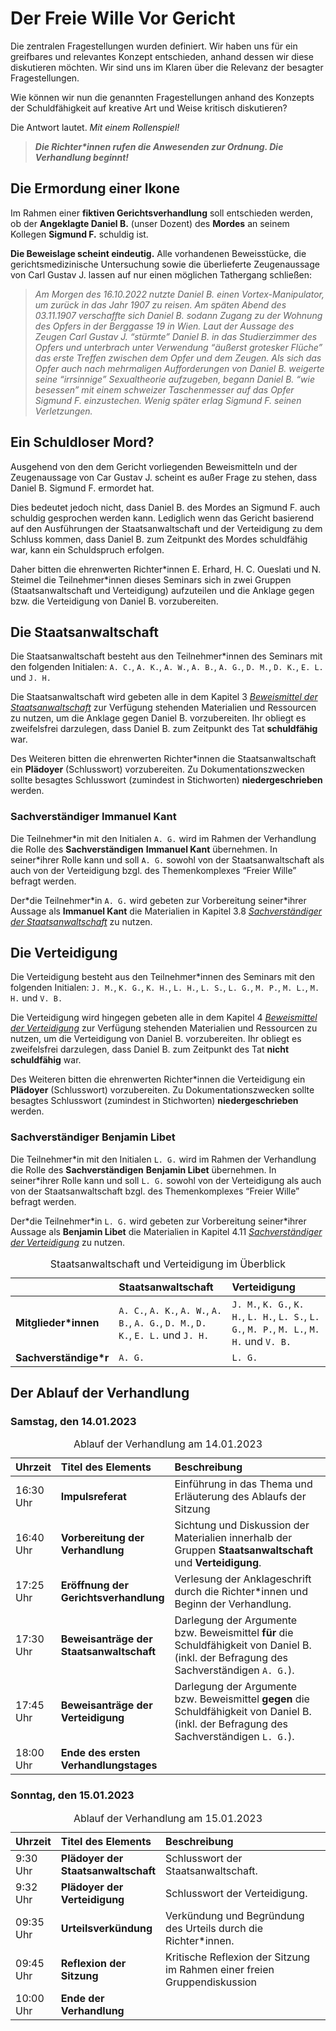# Der Freie Wille Vor Gericht {#freewill-atcourt}

Die zentralen Fragestellungen wurden definiert. Wir haben uns für ein greifbares und relevantes Konzept entschieden, anhand dessen wir diese diskutieren möchten. Wir sind uns im Klaren über die Relevanz der besagter Fragestellungen.

Wie können wir nun die genannten Fragestellungen anhand des Konzepts der Schuldfähigkeit auf kreative Art und Weise kritisch diskutieren?

Die Antwort lautet. *Mit einem Rollenspiel!*

> ***Die Richter\*innen rufen die Anwesenden zur Ordnung. Die Verhandlung beginnt!***

## Die Ermordung einer Ikone {#deathofanicon}

Im Rahmen einer **fiktiven Gerichtsverhandlung** soll entschieden werden, ob der **Angeklagte Daniel B.** (unser Dozent) des **Mordes** an seinem Kollegen **Sigmund F.** schuldig ist.

**Die Beweislage scheint eindeutig.** Alle vorhandenen Beweisstücke, die gerichtsmedizinische Untersuchung sowie die überlieferte Zeugenaussage von Carl Gustav J. lassen auf nur einen möglichen Tathergang schließen:

> *Am Morgen des 16.10.2022 nutzte Daniel B. einen Vortex-Manipulator, um zurück in das Jahr 1907 zu reisen. Am späten Abend des 03.11.1907 verschaffte sich Daniel B. sodann Zugang zu der Wohnung des Opfers in der Berggasse 19 in Wien. Laut der Aussage des Zeugen Carl Gustav J. "stürmte" Daniel B. in das Studierzimmer des Opfers und unterbrach unter Verwendung "äußerst grotesker Flüche" das erste Treffen zwischen dem Opfer und dem Zeugen. Als sich das Opfer auch nach mehrmaligen Aufforderungen von Daniel B. weigerte seine "irrsinnige" Sexualtheorie aufzugeben, begann Daniel B. "wie besessen" mit einem schweizer Taschenmesser auf das Opfer Sigmund F. einzustechen. Wenig später erlag Sigmund F. seinen Verletzungen.*

## Ein Schuldloser Mord? {#blameless}

Ausgehend von den dem Gericht vorliegenden Beweismitteln und der Zeugenaussage von Car Gustav J. scheint es außer Frage zu stehen, dass Daniel B. Sigmund F. ermordet hat.

Dies bedeutet jedoch nicht, dass Daniel B. des Mordes an Sigmund F. auch schuldig gesprochen werden kann. Lediglich wenn das Gericht basierend auf den Ausführungen der Staatsanwaltschaft und der Verteidigung zu dem Schluss kommen, dass Daniel B. zum Zeitpunkt des Mordes schuldfähig war, kann ein Schuldspruch erfolgen.

Daher bitten die ehrenwerten Richter\*innen E. Erhard, H. C. Oueslati und N. Steimel die Teilnehmer\*innen dieses Seminars sich in zwei Gruppen (Staatsanwaltschaft und Verteidigung) aufzuteilen und die Anklage gegen bzw. die Verteidigung von Daniel B. vorzubereiten.

## Die Staatsanwaltschaft {#prosecution}

Die Staatsanwaltschaft besteht aus den Teilnehmer\*innen des Seminars mit den folgenden Initialen: `A. C.`, `A. K.`, `A. W.`, `A. B.`, `A. G.`, `D. M.`, `D. K.`, `E. L.` und `J. H.`

Die Staatsanwaltschaft wird gebeten alle in dem Kapitel 3 [*Beweismittel der Staatsanwaltschaft*](#prosecution-evidence "Kapitel 3: Beweismittel der Staatsanwaltschaft") zur Verfügung stehenden Materialien und Ressourcen zu nutzen, um die Anklage gegen Daniel B. vorzubereiten. Ihr obliegt es zweifelsfrei darzulegen, dass Daniel B. zum Zeitpunkt des Tat **schuldfähig** war.

Des Weiteren bitten die ehrenwerten Richter\*innen die Staatsanwaltschaft ein **Plädoyer** (Schlusswort) vorzubereiten. Zu Dokumentationszwecken sollte besagtes Schlusswort (zumindest in Stichworten) **niedergeschrieben** werden.

### Sachverständiger Immanuel Kant

Die Teilnehmer\*in mit den Initialen `A. G.` wird im Rahmen der Verhandlung die Rolle des **Sachverständigen** **Immanuel Kant** übernehmen. In seiner\*ihrer Rolle kann und soll `A. G.` sowohl von der Staatsanwaltschaft als auch von der Verteidigung bzgl. des Themenkomplexes "Freier Wille" befragt werden.

Der\*die Teilnehmer\*in `A. G.` wird gebeten zur Vorbereitung seiner\*ihrer Aussage als **Immanuel Kant** die Materialien in Kapitel 3.8 [*Sachverständiger der Staatsanwaltschaft*](#pr-expert "Kapitel 3.8: Sachverständiger der Staatsanwaltschaft") zu nutzen.

## Die Verteidigung {#defence}

Die Verteidigung besteht aus den Teilnehmer\*innen des Seminars mit den folgenden Initialen: `J. M.`, `K. G.`, `K. H.`, `L. H.`, `L. S.`, `L. G.`, `M. P.`, `M. L.`, `M. H.` und `V. B.`

Die Verteidigung wird hingegen gebeten alle in dem Kapitel 4 [*Beweismittel der Verteidigung*](#defence-evidence "Kapitel 4: Beweismittel der Verteidigung") zur Verfügung stehenden Materialien und Ressourcen zu nutzen, um die Verteidigung von Daniel B. vorzubereiten. Ihr obliegt es zweifelsfrei darzulegen, dass Daniel B. zum Zeitpunkt des Tat **nicht schuldfähig** war.

Des Weiteren bitten die ehrenwerten Richter\*innen die Verteidigung ein **Plädoyer** (Schlusswort) vorzubereiten. Zu Dokumentationszwecken sollte besagtes Schlusswort (zumindest in Stichworten) **niedergeschrieben** werden.

### Sachverständiger Benjamin Libet

Die Teilnehmer\*in mit den Initialen `L. G.` wird im Rahmen der Verhandlung die Rolle des **Sachverständigen** **Benjamin Libet** übernehmen. In seiner\*ihrer Rolle kann und soll `L. G.` sowohl von der Verteidigung als auch von der Staatsanwaltschaft bzgl. des Themenkomplexes "Freier Wille" befragt werden.

Der\*die Teilnehmer\*in `L. G.` wird gebeten zur Vorbereitung seiner\*ihrer Aussage als **Benjamin Libet** die Materialien in Kapitel 4.11 [*Sachverständiger der Verteidigung*](#def-expert "Kapitel 4.11: Sachverständiger der Verteidigung") zu nutzen.

|                        | Staatsanwaltschaft                                                                 | Verteidigung                                                                                |
|:-----------------------|:-----------------------------------------------------------------------------------|:--------------------------------------------------------------------------------------------|
| **Mitglieder\*innen**  | `A. C.`, `A. K.`, `A. W.`, `A. B.`, `A. G.`, `D. M.`, `D. K.`, `E. L.` und `J. H.` | `J. M.`, `K. G.`, `K. H.`, `L. H.`, `L. S.`, `L. G.`, `M. P.`, `M. L.`, `M. H.` und `V. B.` |
| **Sachverständige\*r** | `A. G.`                                                                            | `L. G.`                                                                                     |

: Staatsanwaltschaft und Verteidigung im Überblick

## Der Ablauf der Verhandlung {#timetable}

### Samstag, den 14.01.2023 {#timetable-sa}

| Uhrzeit   | Titel des Elements                       | Beschreibung                                                                                                                              |
|:----------|:-----------------------------------------|:------------------------------------------------------------------------------------------------------------------------------------------|
| 16:30 Uhr | **Impulsreferat**                        | Einführung in das Thema und Erläuterung des Ablaufs der Sitzung                                                                           |
| 16:40 Uhr | **Vorbereitung der Verhandlung**         | Sichtung und Diskussion der Materialien innerhalb der Gruppen **Staatsanwaltschaft** und **Verteidigung**.                                |
| 17:25 Uhr | **Eröffnung der Gerichtsverhandlung**    | Verlesung der Anklageschrift durch die Richter\*innen und Beginn der Verhandlung.                                                         |
| 17:30 Uhr | **Beweisanträge der Staatsanwaltschaft** | Darlegung der Argumente bzw. Beweismittel **für** die Schuldfähigkeit von Daniel B. (inkl. der Befragung des Sachverständigen `A. G.`).   |
| 17:45 Uhr | **Beweisanträge der Verteidigung**       | Darlegung der Argumente bzw. Beweismittel **gegen** die Schuldfähigkeit von Daniel B. (inkl. der Befragung des Sachverständigen `L. G.`). |
| 18:00 Uhr | **Ende des ersten Verhandlungstages**    |                                                                                                                                           |

: Ablauf der Verhandlung am 14.01.2023

### Sonntag, den 15.01.2023 {#timetable-sun}

| Uhrzeit   | Titel des Elements                  | Beschreibung                                                             |
|:----------|:------------------------------------|:-------------------------------------------------------------------------|
| 9:30 Uhr  | **Plädoyer der Staatsanwaltschaft** | Schlusswort der Staatsanwaltschaft.                                      |
| 9:32 Uhr  | **Plädoyer der Verteidigung**       | Schlusswort der Verteidigung.                                            |
| 09:35 Uhr | **Urteilsverkündung**               | Verkündung und Begründung des Urteils durch die Richter\*innen.          |
| 09:45 Uhr | **Reflexion der Sitzung**           | Kritische Reflexion der Sitzung im Rahmen einer freien Gruppendiskussion |
| 10:00 Uhr | **Ende der Verhandlung**            |                                                                          |

: Ablauf der Verhandlung am 15.01.2023
